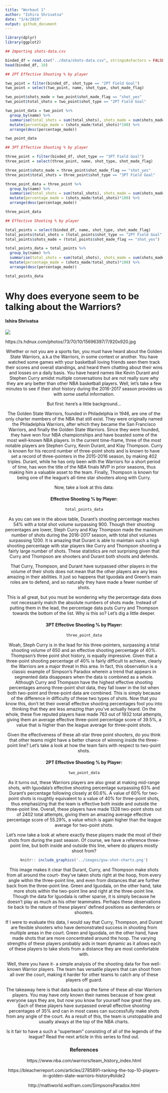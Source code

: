 ```yaml
---
title: "Workout 1"
author: "Ishira Shrivatsa"
date: "3/4/2019"
output: github_document
---
```


```r
library(dplyr)
library(ggplot2)
```


```r

## Importing shots-data.csv 

binded_df = read.csv("../data/shots-data.csv", stringsAsFactors = FALSE)
head(binded_df, 10)
```

```r

## 2PT Effective Shooting % by player

two_point = filter(binded_df, shot_type == "2PT Field Goal") 
two_point = select(two_point, name, shot_type, shot_made_flag)

two_point$shots_made = two_point$shot_made_flag == "shot_yes"
two_point$total_shots = two_point$shot_type == "2PT Field Goal"

two_point_data = two_point %>%
  group_by(name) %>%
  summarise(total_shots = sum(total_shots), shots_made = sum(shots_made)) %>%
  mutate(percentage_made = (shots_made/total_shots)*100) %>%
  arrange(desc(percentage_made))

two_point_data
```


```r

## 3PT Effective Shooting % by player

three_point = filter(binded_df, shot_type == "3PT Field Goal") 
three_point = select(three_point, name, shot_type, shot_made_flag)

three_point$shots_made = three_point$shot_made_flag == "shot_yes"
three_point$total_shots = three_point$shot_type == "3PT Field Goal"

three_point_data = three_point %>%
  group_by(name) %>%
  summarise(total_shots = sum(total_shots), shots_made = sum(shots_made)) %>%
  mutate(percentage_made = (shots_made/total_shots)*100) %>%
  arrange(desc(percentage_made))

three_point_data


```

```r
## Effective Shooting % by player

total_points = select(binded_df, name, shot_type, shot_made_flag)
total_points$total_shots = (total_points$shot_type == "2PT Field Goal" | total_points$shot_type == "3PT Field Goal")
total_points$shots_made = (total_points$shot_made_flag == "shot_yes")

total_points_data = total_points %>%
  group_by(name) %>%
  summarise(total_shots = sum(total_shots), shots_made = sum(shots_made)) %>%
  mutate(percentage_made = (shots_made/total_shots)*100) %>%
  arrange(desc(percentage_made))

total_points_data

```

# Why does everyone seem to be talking about the Warriors?

#### Ishira Shrivatsa


</center>

![](https://s.hdnux.com/photos/73/70/10/15696397/7/920x920.jpg)

https://s.hdnux.com/photos/73/70/10/15696397/7/920x920.jpg

<center/>

Whether or not you are a sports fan, you must have heard about the Golden State Warriors, a.k.a the Warriors, in some context or another. You have watched some games with your basketball loving friends seen them track their scores and overall standings, and heard them chatting about their wins and losses on a daily basis. You have heard names like Kevin Durant and Stephen Curry amidst multiple conversations but are not really sure why they are any better than other NBA basketball players. Well, let's take a few minutes to see if their shot history during the 2016-2017 season provides us with some useful information. 

But first: here's a little background...

The Golden State Warriors, founded in Philadelphia in 1946, are one of the only charter members of the NBA that still exist. They were originally named the Philadelphia Warriors, after which they became the San Francisco Warriors, and finally the Golden State Warriors. Since they were founded, they have won four NBA championships and have boasted some of the most well-known NBA players. In the current time-frame, three of the most notable players are Stephen Curry, Kevin Durant, and Klay Thompson. Curry is known for his record number of three-point shots and is known to have set a record of three-pointers in the 2015-2016 season, by making 402 triples. Durant, while he has only been with the Warriors for a short period of time, has won the title of the NBA finals MVP in prior seasons, thus making him a valuable asset to the team. Finally, Thompson is known for being one of the league's all-time star shooters along with Curry. 

Now, take a look at this data: 


#### Effective Shooting % by Player:


```r
total_points_data
```

As you can see in the above table, Durant's shooting percentage reaches 54% with a total shot volume surpassing 900. Though their shooting percentages are lower, Steph Curry and Klay Thompson made the maximum number of shots during the 2016-2017 season, with total shot volumes surpassing 1200. It is amazing that Durant is able to maintain such a high shooting percentage with star players like Curry and Thompson shooting a fairly large number of shots. These statistics are not surprising given that Curry and Thompson are shooters and Durant both shoots and defends. 

That Curry, Thompson, and Durant have surpassed other players in the volume of their shots does not mean that the other players are any less amazing in their abilities. It just so happens that Iguodala and Green's main roles are to defend, and so naturally they have made a fewer number of shots. 

This is all great, but you must be wondering why the percentage data does not necessarily match the absolute numbers of shots made. Instead of putting them in the lead, the percentage data puts Curry and Thompson towards the bottom of the list. Why is this so? Let's dig a little deeper. 

#### 3PT Effective Shooting % by Player:

```r
three_point_data
```

Woah, Steph Curry is in the lead for his three-pointers, surpassing a total shooting volume of 650 and an effective shooting percentage of 40%. Thompson's three point shot history, is equally impressive. Given that a three-point shooting percentage of 40% is fairly difficult to achieve, clearly the Warriors are a major threat in this area. In fact, this observation is a classic example of Simpson's Paradox wherein a trend that appears in segmented data disappears when the data is combined as a whole. Although Curry and Thompson have the highest effective shooting percentages among three-point shot data, they fall lower in the list when both two-point and three-point data are combined. This is simply because of the difference in difficulty of these two types of shots. Now that you know this, don't let their overall effective shooting percentages fool you into thinking that they are less amazing than you've actually heard. On the whole, these five reputed players have made 763 out of 1932 total attempts, giving them an average effective three-point percentage score of 39.5%, a value that is higher than the league average for three-point shots.

Given the effectiveness of these all-star three point shooters, do you think that other teams might have a better chance of winning inside the three-point line? Let's take a look at how the team fairs with respect to two-point shots. 

#### 2PT Effective Shooting % by Player:

```r
two_point_data
```

As it turns out, these Warriors players are also great at making mid-range shots, with Iguodala's effective shooting percentage surpassing 63% and Durant's percentage following closely at 60.6%. A value of 60% for two-point shots is roughtly equivalent to a value of 40% for three-point shots, thus emphasizing that the team is effective both inside and outside the three-point line. Overall, these players have made 1328 two-point shots out of 2402 total attempts, giving them an amazing average effective percentage score of 55.29%, a value which is again higher than the league average for two-point shots. 

Let's now take a look at where exactly these players made the most of their shots from during the past season. Of course, we have a reference three-point line, but both inside and outside this line, where do players mostly shoot from? 

```r

knitr:: include_graphics('../images/gsw-shot-charts.png')

```

This image makes it clear that Durant, Curry, and Thompson make shots from all around the court- they've taken shots right at the hoop, from every angle within the three-point line, and even from distances that are further back from the three-point line. Green and Iguodala, on the other hand, take more shots within the two-point line and right at the three-point line. Though the data for Iguodala is rather sparse, it is simply because he doesn't play as much as his other teammates. Perhaps these observations tie back to the nature of these players' defined positions as denfenders or shooters. 

If I were to evaluate this data, I would say that Curry, Thompson, and Durant are flexible shooters who have demonstrated success in shooting from multiple areas in the court. Green and Iguodala, on the other hand, have made shots that are more concentrated around the hoop. The varying strengths of these players probably aids in team dynamic as it allows each of these players to take shots from a distance they are most comfortable with. 

Well, there you have it- a simple analysis of the shooting data for five well-known Warrior players. The team has versatile players that can shoot from all over the court, making it harder for other teams to catch any of these players off guard. 

The takeaway here is that data backs up the fame of these all-star Warriors players. You may have only known their names because of how great everyone says they are, but now you know for yourself how great they are. Each of these players have surpassed overall effective shooting percentages of 35% and can in most cases can successfully make shots from any angle of the court. As a result of this, the team is unstoppable and usually always at the top of the NBA charts. 

Is it fair to have a such a "superteam" consisting of all of the legends of the league? Read the next article in this series to find out. 

### References

https://www.nba.com/warriors/team_history_index.html 

https://bleacherreport.com/articles/2785891-ranking-the-top-10-players-in-golden-state-warriors-history#slide2

http://mathworld.wolfram.com/SimpsonsParadox.html 

